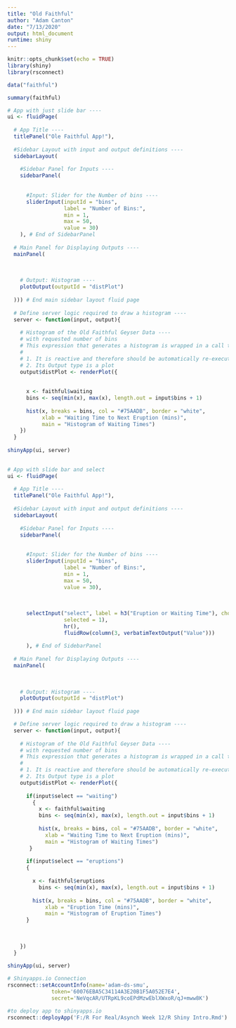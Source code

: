 ```yaml
---
title: "Old Faithful"
author: "Adam Canton"
date: "7/13/2020"
output: html_document
runtime: shiny
---
```


```r
knitr::opts_chunk$set(echo = TRUE)
library(shiny)
library(rsconnect)
```

```r
data("faithful")
```

```r
summary(faithful)
```

```r
# App with just slide bar ----
ui <- fluidPage(
  
  # App Title ----
  titlePanel("Ole Faithful App!"),
  
  #Sidebar Layout with input and output definitions ----
  sidebarLayout(
    
    #Sidebar Panel for Inputs ----
    sidebarPanel(
      
      
      #Input: Slider for the Number of bins ----
      sliderInput(inputId = "bins",
                  label = "Number of Bins:",
                  min = 1,
                  max = 50,
                  value = 30)
    ), # End of SidebarPanel
    
  # Main Panel for Displaying Outputs ----
  mainPanel(
    
    
    
    # Output: Histogram ----
    plotOutput(outputId = "distPlot")
    
  ))) # End main sidebar layout fluid page
  
  # Define server logic required to draw a histogram ----
  server <- function(input, output){
    
    # Histogram of the Old Faithful Geyser Data ----
    # with requested number of bins
    # This expression that generates a histogram is wrapped in a call to renderPlot to indicate that:
    #
    # 1. It is reactive and therefore should be automatically re-executed when the inputsd change
    # 2. Its Output type is a plot
    output$distPlot <- renderPlot({
      
      
      x <- faithful$waiting
      bins <- seq(min(x), max(x), length.out = input$bins + 1)
      
      hist(x, breaks = bins, col = "#75AADB", border = "white",
           xlab = "Waiting Time to Next Eruption (mins)",
           main = "Histogram of Waiting Times")
    })
  }
  
shinyApp(ui, server)
  
```

```r
# App with slide bar and select
ui <- fluidPage(
  
  # App Title ----
  titlePanel("Ole Faithful App!"),
  
  #Sidebar Layout with input and output definitions ----
  sidebarLayout(
    
    #Sidebar Panel for Inputs ----
    sidebarPanel(
      
      
      #Input: Slider for the Number of bins ----
      sliderInput(inputId = "bins",
                  label = "Number of Bins:",
                  min = 1,
                  max = 50,
                  value = 30),
      
      
      
      selectInput("select", label = h3("Eruption or Waiting Time"), choices = list("Eruptions" = "eruptions", "Waiting" = "waiting"),
                  selected = 1),
                  hr(),
                  fluidRow(column(3, verbatimTextOutput("Value")))
      
      ), # End of SidebarPanel
    
  # Main Panel for Displaying Outputs ----
  mainPanel(
    
    
    
    # Output: Histogram ----
    plotOutput(outputId = "distPlot")
    
  ))) # End main sidebar layout fluid page

  # Define server logic required to draw a histogram ----
  server <- function(input, output){
    
    # Histogram of the Old Faithful Geyser Data ----
    # with requested number of bins
    # This expression that generates a histogram is wrapped in a call to renderPlot to indicate that:
    #
    # 1. It is reactive and therefore should be automatically re-executed when the inputsd change
    # 2. Its Output type is a plot
    output$distPlot <- renderPlot({
      
      if(input$select == "waiting")
        {
          x <- faithful$waiting
          bins <- seq(min(x), max(x), length.out = input$bins + 1)
      
          hist(x, breaks = bins, col = "#75AADB", border = "white",
            xlab = "Waiting Time to Next Eruption (mins)",
            main = "Histogram of Waiting Times")
       }
      
      if(input$select == "eruptions")
      {
        
        x <- faithful$eruptions
          bins <- seq(min(x), max(x), length.out = input$bins + 1)
      
        hist(x, breaks = bins, col = "#75AADB", border = "white",
            xlab = "Eruption Time (mins)",
            main = "Histogram of Eruption Times")
      }
      
      
      
    })
  }
  
shinyApp(ui, server)
```

```r
# Shinyapps.io Connection
rsconnect::setAccountInfo(name='adam-ds-smu',
			  token='60076EBA5C34114A3E20B1F5A052E7E4',
			  secret='NeVqcAR/UTRpKL9coEPdMzwEblXWxoR/qJ+mww8K')

```

```r
#to deploy app to shinyapps.io
rsconnect::deployApp('F:/R For Real/Asynch Week 12/R Shiny Intro.Rmd')
```

